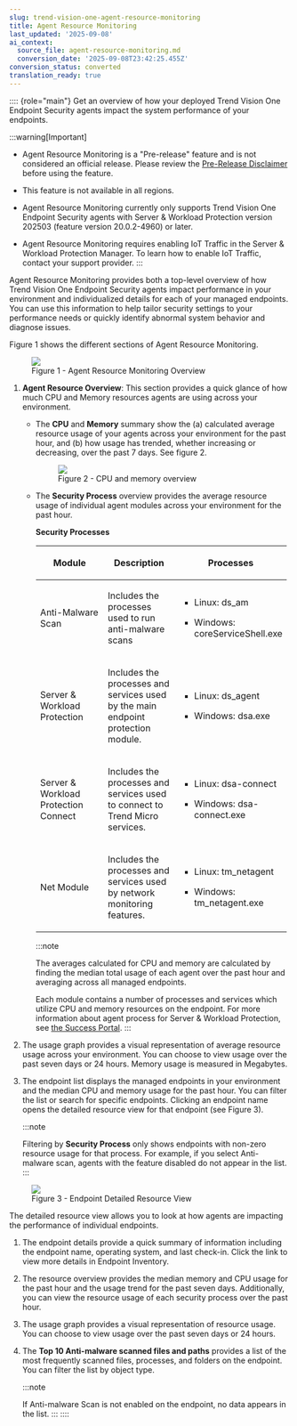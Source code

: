 ```yaml
---
slug: trend-vision-one-agent-resource-monitoring
title: Agent Resource Monitoring
last_updated: '2025-09-08'
ai_context:
  source_file: agent-resource-monitoring.md
  conversion_date: '2025-09-08T23:42:25.455Z'
conversion_status: converted
translation_ready: true
---
```


:::: {role="main"}
Get an overview of how your deployed Trend Vision One Endpoint Security agents impact the system performance of your endpoints.

:::warning[Important]

- Agent Resource Monitoring is a "Pre-release" feature and is not considered an official release. Please review the [Pre-Release Disclaimer](pre-release-disclaimer.mdx) before using the feature.

- This feature is not available in all regions.

- Agent Resource Monitoring currently only supports Trend Vision One Endpoint Security agents with Server & Workload Protection version 202503 (feature version 20.0.2-4960) or later.

- Agent Resource Monitoring requires enabling IoT Traffic in the Server & Workload Protection Manager. To learn how to enable IoT Traffic, contact your support provider.
:::

Agent Resource Monitoring provides both a top-level overview of how Trend Vision One Endpoint Security agents impact performance in your environment and individualized details for each of your managed endpoints. You can use this information to help tailor security settings to your performance needs or quickly identify abnormal system behavior and diagnose issues.

Figure 1 shows the different sections of Agent Resource Monitoring.

<figure>
<img src="./images/AgentResourceMonitoringMain=00312946-c436-4187-b2c4-eda220698c13.webp" />
<figcaption>Figure 1 - Agent Resource Monitoring Overview</figcaption>
</figure>

1.  **Agent Resource Overview**: This section provides a quick glance of how much CPU and Memory resources agents are using across your environment.

    - The **CPU** and **Memory** summary show the (a) calculated average resource usage of your agents across your environment for the past hour, and (b) how usage has trended, whether increasing or decreasing, over the past 7 days. See figure 2.

      <figure>
      <img src="./images/CPU-Memory-Usage-Trend=29298ec1-1f27-464c-bb28-43eec76e3d25.webp" />
      <figcaption>Figure 2 - CPU and memory overview</figcaption>
      </figure>

    - The **Security Process** overview provides the average resource usage of individual agent modules across your environment for the past hour.

      **Security Processes**

      <table style="width:99%;">
      <colgroup>
      <col style="width: 33%" />
      <col style="width: 33%" />
      <col style="width: 33%" />
      </colgroup>
      <thead>
      <tr>
      <th><p>Module</p></th>
      <th><p>Description</p></th>
      <th><p>Processes</p></th>
      </tr>
      </thead>
      <tbody>
      <tr>
      <td><p>Anti-Malware Scan</p></td>
      <td><p>Includes the processes used to run anti-malware scans</p></td>
      <td><ul>
      <li><p>Linux: ds_am</p></li>
      <li><p>Windows: coreServiceShell.exe</p></li>
      </ul></td>
      </tr>
      <tr>
      <td><p>Server &amp; Workload Protection</p></td>
      <td><p>Includes the processes and services used by the main endpoint protection module.</p></td>
      <td><ul>
      <li><p>Linux: ds_agent</p></li>
      <li><p>Windows: dsa.exe</p></li>
      </ul></td>
      </tr>
      <tr>
      <td><p>Server &amp; Workload Protection Connect</p></td>
      <td><p>Includes the processes and services used to connect to Trend Micro services.</p></td>
      <td><ul>
      <li><p>Linux: dsa-connect</p></li>
      <li><p>Windows: dsa-connect.exe</p></li>
      </ul></td>
      </tr>
      <tr>
      <td><p>Net Module</p></td>
      <td><p>Includes the processes and services used by network monitoring features.</p></td>
      <td><ul>
      <li><p>Linux: tm_netagent</p></li>
      <li><p>Windows: tm_netagent.exe</p></li>
      </ul></td>
      </tr>
      </tbody>
      </table>

      :::note

      The averages calculated for CPU and memory are calculated by finding the median total usage of each agent over the past hour and averaging across all managed endpoints.

      Each module contains a number of processes and services which utilize CPU and memory resources on the endpoint. For more information about agent process for Server & Workload Protection, see [the Success Portal](https://success.trendmicro.com/en-US/solution/KA-0009114).
      :::

2.  The usage graph provides a visual representation of average resource usage across your environment. You can choose to view usage over the past seven days or 24 hours. Memory usage is measured in Megabytes.

3.  The endpoint list displays the managed endpoints in your environment and the median CPU and memory usage for the past hour. You can filter the list or search for specific endpoints. Clicking an endpoint name opens the detailed resource view for that endpoint (see Figure 3).

    :::note

    Filtering by **Security Process** only shows endpoints with non-zero resource usage for that process. For example, if you select Anti-malware scan, agents with the feature disabled do not appear in the list.
    :::

<figure>
<img src="./images/AgentResourceEndpointView=bac7ac6a-9c1f-448c-998b-85c91dc55210.webp" />
<figcaption>Figure 3 - Endpoint Detailed Resource View</figcaption>
</figure>

The detailed resource view allows you to look at how agents are impacting the performance of individual endpoints.

1.  The endpoint details provide a quick summary of information including the endpoint name, operating system, and last check-in. Click the link to view more details in Endpoint Inventory.

2.  The resource overview provides the median memory and CPU usage for the past hour and the usage trend for the past seven days. Additionally, you can view the resource usage of each security process over the past hour.

3.  The usage graph provides a visual representation of resource usage. You can choose to view usage over the past seven days or 24 hours.

4.  The **Top 10 Anti-malware scanned files and paths** provides a list of the most frequently scanned files, processes, and folders on the endpoint. You can filter the list by object type.

    :::note

    If Anti-malware Scan is not enabled on the endpoint, no data appears in the list.
    :::
::::
